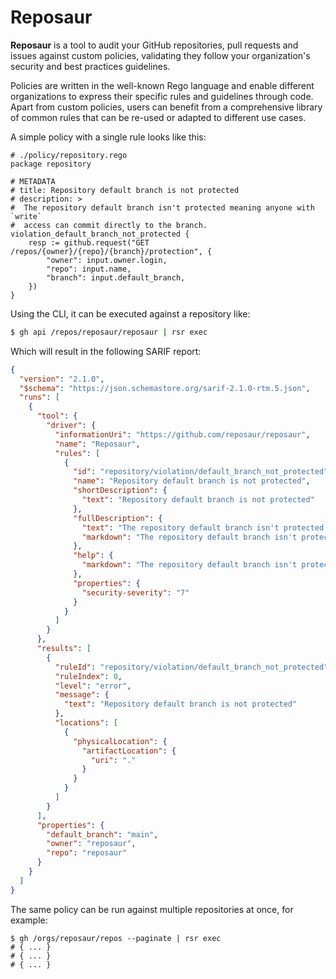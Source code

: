 # Reposaur

**Reposaur** is a tool to audit your GitHub repositories, pull requests and
issues against custom policies, validating they follow your organization's
security and best practices guidelines.

Policies are written in the well-known Rego language and enable different
organizations to express their specific rules and guidelines through code.
Apart from custom policies, users can benefit from a comprehensive library of
common rules that can be re-used or adapted to different use cases.

A simple policy with a single rule looks like this:

```rego
# ./policy/repository.rego
package repository

# METADATA
# title: Repository default branch is not protected
# description: >
#  The repository default branch isn't protected meaning anyone with `write`
#  access can commit directly to the branch.
violation_default_branch_not_protected {
    resp := github.request("GET /repos/{owner}/{repo}/{branch}/protection", {
        "owner": input.owner.login,
        "repo": input.name,
        "branch": input.default_branch,
    })
}
```

Using the CLI, it can be executed against a repository like:

```bash
$ gh api /repos/reposaur/reposaur | rsr exec
```

Which will result in the following SARIF report:

```json
{
  "version": "2.1.0",
  "$schema": "https://json.schemastore.org/sarif-2.1.0-rtm.5.json",
  "runs": [
    {
      "tool": {
        "driver": {
          "informationUri": "https://github.com/reposaur/reposaur",
          "name": "Reposaur",
          "rules": [
            {
              "id": "repository/violation/default_branch_not_protected",
              "name": "Repository default branch is not protected",
              "shortDescription": {
                "text": "Repository default branch is not protected"
              },
              "fullDescription": {
                "text": "The repository default branch isn't protected meaning anyone with `write` access can commit directly to the branch.\n",
                "markdown": "The repository default branch isn't protected meaning anyone with `write` access can commit directly to the branch.\n"
              },
              "help": {
                "markdown": "The repository default branch isn't protected meaning anyone with `write` access can commit directly to the branch.\n"
              },
              "properties": {
                "security-severity": "7"
              }
            }
          ]
        }
      },
      "results": [
        {
          "ruleId": "repository/violation/default_branch_not_protected",
          "ruleIndex": 0,
          "level": "error",
          "message": {
            "text": "Repository default branch is not protected"
          },
          "locations": [
            {
              "physicalLocation": {
                "artifactLocation": {
                  "uri": "."
                }
              }
            }
          ]
        }
      ],
      "properties": {
        "default_branch": "main",
        "owner": "reposaur",
        "repo": "reposaur"
      }
    }
  ]
}
```

The same policy can be run against multiple repositories at once, for example:

```shell
$ gh /orgs/reposaur/repos --paginate | rsr exec
# { ... }
# { ... }
# { ... }
```